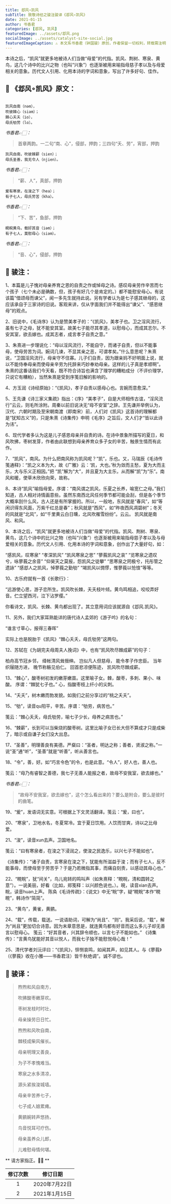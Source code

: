 ```yaml
---
title: 邶风∘凯风
subTitle: 致敬诗经之骏注骏译《邶风∘凯风》 
date: 2021-01-15 
author: 书香君
categories: [邶风, 凯风]
featuredImage: ../assets/邶风.png
socialImage: ../assets/catalyst-site-social.jpg
featuredImageCaption: ⚠️️ 本文系书香君（钟国骏）原创，作者保留一切权利，转载需注明出处。
---
```


本诗之后，“凯风”就更多地被诗人们当做“母爱”的代指。凯风、荆树、寒泉、黄鸟，这几个诗中的比兴之物（也叫“兴象”）也逐渐被用来喻指母慈子孝以及与母爱相关的意象。历代文人引用、化用本诗的字词和意象，写出了许多好句、佳作。

## 🌼 《邶风∘凯风》原文：
```

凯风自南（nəm），
吹彼棘心（siəm）；
棘心夭夭（io），
母氏劬劳（lo）。

```
*书香君👉🏻：* 

> 首章两韵。一二句“南、心”，侵部，押韵；三四句“夭、劳”，宵部，押韵

```
凯风自南，吹彼棘薪（sien）；
母氏圣善，我无令人（njien）。

```
*书香君👉🏻：* 

> “薪、人”，真部，押韵

```
爰有寒泉，在浚之下（hea）；
有子七人，母氏劳苦（kha）。

```
*书香君👉🏻：* 

> “下、苦”，鱼部，押韵

```
睍睆黄鸟，载好其音（iəm）；
有子七人，莫慰母心（siəm）。

```
*书香君👉🏻：* 

> “音、心”，侵部，押韵

## 🍁️ 骏注：

1、本篇是儿子愧对母亲养育之恩的自责之作或悼母之诗。感叹母亲劳作辛苦而七个孩子（七个未必是确数，但，孩子有好几个是肯定的。）都不能慰安母心。有说该篇“借颂母而谏父”，闻一多先生就持此说。另有学者认为是七子感其继母的，这应该承自于三家诗的旧说。客观来讲，仅从字面我们并不能得出“谏父”、“感恩继母”的观点。

2、旧说中，《毛诗序》认为是赞美孝子的：“《凯风》，美孝子也。卫之淫风流行，虽有七子之母，犹不能安其室。故美七子能尽其孝道，以慰母心，而成其志尔。不安其室，欲去嫁也。成其志者，成言孝子自责之意。”

3、朱熹进一步理说化：“母以淫风流行，不能自守，而诸子自责，但以不能事母，使母劳苦为词。婉词几谏，不显其亲之恶，可谓孝矣。”什么意思呢？朱熹说，“卫国淫风流行，母亲守不住寡。儿子们自责，因为跟亲妈不好明面上说，就以不能侍奉母亲而使母亲辛劳为托辞来巧妙奉劝母亲。这样的儿子真是孝顺啊”。朱熹的这番话我们今天看，既不符合诗旨也满含了理学的糟粕成分（不评价理学，只说它有糟粕），当然朱熹是受到序笺旧解的影响的。

4、方玉润《诗经原始》：“《凯风》，孝子自责以感母心也。言婉而意愈深。”

5、王先谦《诗三家义集疏》指出：《序》“美孝子”，自是大师相传古谊，“淫风流行”云云，则毛所涂附。周秦以前旧说决无“母不安室”之辞。王先谦并举例认为，汉代、六朝时期及至宋朝南渡（即南宋）前，人们对《凯风》这首诗的理解都是“犹知古义”的，只是朱熹《诗集传》申明《毛序》之旨后，文人们才“皆以此诗为讳”。

6、现代学者多认为这是儿子感恩母亲并自责的诗。在诗中景象所描写的夏日，和风吹拂，枣树发芽，作者由此联想到母亲养育众多子女的辛苦，触景生情而有此作。

7、“凯风”，南风。为什么把南风称为凯风呢？“凯”，乐也。又，马瑞辰《毛诗传笺通释》：“凯之义本为大，故《广雅》云：‘凯，大也。’秋为敛而主愁，夏为大而主乐，大与乐义正相因。”把 “凯”解为“大”，并且夏为大主乐，从而解“凯”为“乐”。南风和暖，使草木欣欣向荣，故称。

8、本诗“凯风”喻指母爱。序谓：“南风谓之凯风，乐夏之长养，喻宽仁之母。”我们知道，古人相对诗情画意些。虽然东南西北风任何季节都可能会刮，但是各个季节大概率刮什么风，古人还是有所掌握的。所以，一般地，东风就是“春风”，如“等闲识得东风面，万紫千红总是春”；秋风就是“西风”，如“昨夜西风凋碧树”；冬天的风就是“北风”，如“千里黄云白日曛，北风吹雁雪纷纷”。云云。
凯风就是南风、和风。

9、本诗之后，“凯风”就更多地被诗人们当做“母爱”的代指。凯风、荆树、寒泉、黄鸟，这几个诗中的比兴之物（也叫“兴象”）也逐渐被用来喻指母慈子孝以及与母爱相关的意象。历代文人引用、化用本诗的字词和意象，创作出了大量好句，如：

“感凯风，叹寒泉”
“孝深凯风”
“凯风寒泉之思”
“蓼莪凯风之哀”
“览寒泉之遗叹兮，咏蓼莪之余音”
“仰昊天之莫报，怨凯风之徒攀”
“思寒泉之罔极兮，托彤管之遗詠”
“感邶人之凯风，悼蓼莪之勤劬”
“竭凯风以惆憀，惟蓼莪以怆悢”等等。

10、古乐府就有一首《长歌行》：

“远游使心思，游子恋所生。凯风吹长棘，夭夭枝叶倾。黄鸟鸣相追，咬咬弄好音。伫立望西河，泣下沾罗缨。”

你看诗文，凯风、长棘、黄鸟都出现了。其立意用词应该就源自《邶风.凯风》。

11、另外，我们大家耳熟能详的唐代诗人孟郊的《游子吟》的名句：

“谁言寸草心，报得三春晖”

实际上也是脱胎于《凯风》“棘心夭夭，母氏劬劳”这两句。

12、苏轼在《为胡完夫母周夫人挽词》中，也有“凯风吹尽棘成薪”的句子：

柏舟高节冠乡邻，
绛帐清风耸搢绅。
岂似凡人但慈母，
能令孝子作忠臣。
当年织屦随方进，
晚节称觞见伯仁。
回首悲凉便陈迹，
凯风吹尽棘成薪。

13、“棘心”，酸枣树初发的嫩芽嫩苗。这里喻子女。棘，酸枣，多刺、果小、味酸。
序谓：“棘犹七子也。”
心，指酸枣枝上纤小的尖刺。

14、“夭夭”，树木嫩而勃发貌。如我们之前分享过的“桃之夭夭”。

15、“劬”，读音qu阳平，辛苦。序谓：“劬劳，病苦也。”

笺云：“棘心夭夭，母氏劬劳，喻七子少长，母养之病苦也。”

16、“棘薪”，长到可以当柴烧的酸枣树。这里比喻子女已长大但不算成才只是成柴了，暗示或自谦子女们没大出息。

17、“圣善”，明理善良有美德。严粲曰：“圣者，明达之称；善者，贤淑之称。”一说“圣”通“听”，“圣善”就是“听善”，听从善言也。

18、“令”，善，好。如“巧言令色”的令，也是此意。“令人”，好人也，善人也。

笺云：“母乃有睿智之善德，我七子无善人能报之者，故母不安我室，欲去嫁也。”

*书香君👉🏻：* 

> “故母不安我室，欲去嫁也”，这个怎么看出来的？要么是附会，要么是彼时的曲笔。

19、“爰”，发语词无实意。可根据上下文灵活翻译。笺云：“爰，曰也”。

20、“寒泉”，卫地水名，冬夏常冷。宜于夏日饮用。人饮而甘爽，诗以之比母爱。

21、“浚”，读音xun去声。卫国地名。

笺云：“曰有寒泉者，在浚之下浸润之，使浚之民逸乐，以兴七子不能如也”。

《诗集传》：“诸子自责，言寒泉在浚之下，犹能有所滋益于浚；而有子七人，反不能事母，而使母至于劳苦乎？于是乃若微指其事，而痛自刻责，以感动其母心也。”

22、“睍睆”，犹“间关”，鸟儿宛转的鸣叫声（如朱熹释：“睍睆，清和圆转之意”）。一说美丽，好看（比如，郑笺释：以兴颜色说也。）。晛，读音xian去声。睆，读音huan上声。
陈奂《毛诗传疏》：《说文》中无“睆”字，疑“睍睆”本作“睍睍”，韩诗作“简简”。

23、“黄鸟”，黄雀，黄鹂。

24、“载”，传载，载送。一说语助词，可解为“尚且”、“则”。我采后说，“载”，解为“尚且”更加切合诗意。因为末章意思是，就连黄鸟都有好音而这么多儿子却无善言以慰母心。
笺云：“好其音者，兴其辞令顺也，以言七子不能如也。”
《诗集传》：“言黄鸟犹能好其音以悦人，而我七子独不能慰悦母心哉！”

25、清代学者刘沅评曰：“《凯风》，悱恻哀鸣，如闻其声，如见其人。与《蓼莪》（《蓼莪》收在小雅——书香君注）皆千秋绝调”。诚不谬也。

## 🍁️ 骏译：

> 煦煦和风自南方，
> 
> 吹拂酸枣嫩芽欢。
> 
> 枣树发枝时时壮，
> 
> 母亲操劳日日忙。

> 煦煦和风吹自南，
> 
> 棘枝成柴风催长。
> 
> 母亲明理又善良，
> 
> 为子不孝愧难当。

> 寒泉之水多清凉，
> 
> 源头紧挨浚城墙。
> 
> 母亲辛苦养七子，
> 
> 七子成人娘累瘫。

> 黄鹂婉转声悠扬，
> 
> 鸟音悦耳可疗伤。
> 
> 母亲虽养众儿郎，
> 
> 儿难慰母情何堪。

** 请方家指正。🙏🏻 **

| 修订次数      | 修订日期 | 
|   :----: |    :----:   | 
| 1    | 2020年7月22日       | 
| 2    | 2021年1月15日       | 
